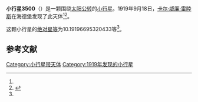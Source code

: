 {{Infobox planet
| bgcolour = #FFFFC0
| name = 3500 Kobayashi
| symbol = 
| image = 
| caption = 
| discovery = yes
| discovery_ref = 
| discoverer = [[卡尔·威廉·雷睦斯|卡尔·威廉·雷睦斯]]
| discovery_site = [[海德堡|海德堡]] 
| discovered = 1919年9月18日
| designations = yes
| mp_name = 
| named_after = 
| alt_names = A919 SD/ 1929 RS / 1932 KD / 1949 PE / 1962 JV / 1966 SB / 1973 YZ / 1980 XG3
| mp_category = [[主带小行星|主带小行星]]
| orbit_ref = <ref name="a">[http://ssd.jpl.nasa.gov/sbdb.cgi?sstr=3500 3500 Kobayashi] {{Wayback|url=http://ssd.jpl.nasa.gov/sbdb.cgi?sstr=3500 |date=20200920023124 }}，小行星數據庫瀏覽器（JPL Small-Body Database Browser）－[[美国国家航空航天局|美国国家航空航天局]]喷气推进实验室</ref>
| epoch = 2456400.5 (2013年4月18日更新)
| aphelion = {{convert|2.678694490544931|AU|km|3|abbr=on|lk=out}}
| perihelion = {{convert|1.800236913982616|AU|km|3|abbr=on}}
| semimajor = {{convert|2.239465702263774|AU|km|3|abbr=on}}
| eccentricity = 0.196131063
| period = 1224.094792 [[日|日]]<br />3.35[[儒略年|儒略年]]
| avg_speed = 
| inclination = 4.255546550389266
| asc_node = 314.7606683063801
| mean_anomaly = 
| arg_peri = 10.19196695320433
| satellites = 
| physical_characteristics = yes
| dimensions = 
| mass = 
| density = 
| surface_grav = 
| escape_velocity = 
| sidereal_day = 
| axial_tilt = 
| pole_ecliptic_lat = 
| pole_ecliptic_lon = 
| albedo = 
| temperatures= 
| temp_name1 = 
| mean_temp_1 = 
| max_temp_1 = 
| temp_name2 = 
| max_temp_2 = 
| spectral_type = 
| abs_magnitude = 10.19196695320433
}}

'''小行星3500'''（{{lang-en|3500 Kobayashi}}）是一颗围绕[[太阳|太阳]][[公转|公转]]的[[小行星|小行星]]。1919年9月18日，[[卡尔·威廉·雷睦斯|卡尔·威廉·雷睦斯]]在海德堡发现了此天体<ref name="a" /><ref>{{cite news|title=小行星列表|url=http://cfa-www.harvard.edu/iau/lists/NumberedMPs.txt|accessdate=2013-07-08|newspaper=哈佛大学|archive-date=2008-05-17|archive-url=https://web.archive.org/web/20080517010638/http://cfa-www.harvard.edu/iau/lists/NumberedMPs.txt|dead-url=no}}</ref>。

这颗小行星的[[绝对星等|绝对星等]]为10.19196695320433等<ref name="a" />。

==参考文献==
{{reflist}}
{{Minor Planet Number|[[小行星3499|小行星3499]]|[[小行星3501|小行星3501]]}}

{{小天体}}

[[Category:小行星带天体|Category:小行星带天体]]
[[Category:1919年发现的小行星|Category:1919年发现的小行星]]

{{asteroid-stub}}